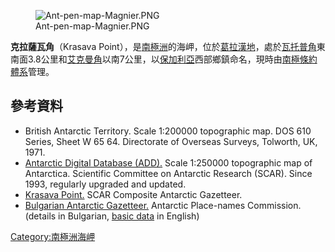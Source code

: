 [[Image:Ant-pen-map-Magnier.PNG|thumb]]

{{coord|65|40|41|S|64|09|23|W|display=title}}

'''克拉薩瓦角'''（Krasava Point），是[[南極洲|南極洲]]的海岬，位於[[葛拉漢地|葛拉漢地]]，處於[[瓦托普角|瓦托普角]]東南面3.8公里和[[艾克曼角|艾克曼角]]以南7公里，以[[保加利亞|保加利亞]]西部鄉鎮命名，現時由[[南極條約體系|南極條約體系]]管理。

==參考資料==
* British Antarctic Territory.  Scale 1:200000 topographic map. DOS 610 Series, Sheet W 65 64.  Directorate of Overseas Surveys, Tolworth, UK, 1971.
* [http://www.add.scar.org Antarctic Digital Database (ADD).]{{Wayback|url=http://www.add.scar.org/ |date=20170305000653 }} Scale 1:250000 topographic map of Antarctica. Scientific Committee on Antarctic Research (SCAR). Since 1993, regularly upgraded and updated.
* [https://data.aad.gov.au/aadc/gaz/scar/display_name.cfm?gaz_id=137668 Krasava Point.] {{Wayback|url=https://data.aad.gov.au/aadc/gaz/scar/display_name.cfm?gaz_id=137668 |date=20201021103824 }} SCAR Composite Antarctic Gazetteer.
* [http://apcbg.org/gazet-bg.doc Bulgarian Antarctic Gazetteer.]{{Wayback|url=http://apcbg.org/gazet-bg.doc |date=20131012104624 }} Antarctic Place-names Commission. (details in Bulgarian, [http://apcbg.org/gazet.htm basic data]{{Wayback|url=http://apcbg.org/gazet.htm |date=20160304071225 }} in English)

{{DEFAULTSORT:Krasava Point}}
[[Category:南極洲海岬|Category:南極洲海岬]]


{{GrahamCoast-geo-stub}}